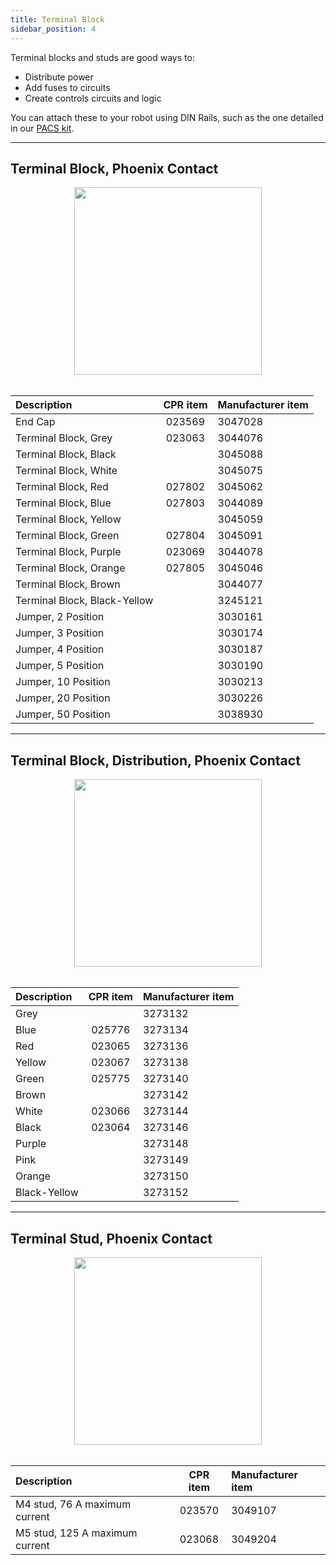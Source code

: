 ```yaml
---
title: Terminal Block
sidebar_position: 4
---
```


Terminal blocks and studs are good ways to:

- Distribute power
- Add fuses to circuits
- Create controls circuits and logic

You can attach these to your robot using DIN Rails, such as the one detailed in our [PACS kit](/docs/accessories/din_rail).

---

## Terminal Block, Phoenix Contact

<center>
  <img
    src="/img/components_images/terminal_block_2.png"
    width="300"
  />
</center>

<br />

| Description                  | CPR item | Manufacturer item |
| :--------------------------- | :------: | :---------------- |
| End Cap                      |  023569  | 3047028           |
| Terminal Block, Grey         |  023063  | 3044076           |
| Terminal Block, Black        |          | 3045088           |
| Terminal Block, White        |          | 3045075           |
| Terminal Block, Red          |  027802  | 3045062           |
| Terminal Block, Blue         |  027803  | 3044089           |
| Terminal Block, Yellow       |          | 3045059           |
| Terminal Block, Green        |  027804  | 3045091           |
| Terminal Block, Purple       |  023069  | 3044078           |
| Terminal Block, Orange       |  027805  | 3045046           |
| Terminal Block, Brown        |          | 3044077           |
| Terminal Block, Black-Yellow |          | 3245121           |
| Jumper, 2 Position           |          | 3030161           |
| Jumper, 3 Position           |          | 3030174           |
| Jumper, 4 Position           |          | 3030187           |
| Jumper, 5 Position           |          | 3030190           |
| Jumper, 10 Position          |          | 3030213           |
| Jumper, 20 Position          |          | 3030226           |
| Jumper, 50 Position          |          | 3038930           |

---

## Terminal Block, Distribution, Phoenix Contact

<center>
  <img
    src="/img/components_images/terminal_block_1.png"
    width="300"
  />
</center>

<br />

| Description  | CPR item | Manufacturer item |
| :----------- | :------: | :---------------- |
| Grey         |          | 3273132           |
| Blue         |  025776  | 3273134           |
| Red          |  023065  | 3273136           |
| Yellow       |  023067  | 3273138           |
| Green        |  025775  | 3273140           |
| Brown        |          | 3273142           |
| White        |  023066  | 3273144           |
| Black        |  023064  | 3273146           |
| Purple       |          | 3273148           |
| Pink         |          | 3273149           |
| Orange       |          | 3273150           |
| Black-Yellow |          | 3273152           |

---

## Terminal Stud, Phoenix Contact

<center>
  <img
    src="/img/components_images/terminal_block_3.png"
    width="300"
  />
</center>

<br />

| Description                    | CPR item | Manufacturer item |
| :----------------------------- | :------: | :---------------- |
| M4 stud, 76 A maximum current  |  023570  | 3049107           |
| M5 stud, 125 A maximum current |  023068  | 3049204           |
